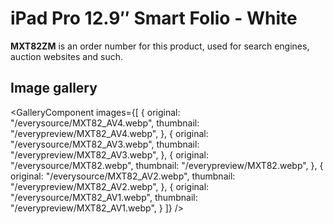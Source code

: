 
# iPad Pro 12.9″ Smart Folio - White

<Callout type='info' emoji='👉🏻'>**MXT82ZM** is an order number for this product, used for search engines, auction websites and such.</Callout>

## Image gallery

<GalleryComponent
    images={[
      {
        original: "/everysource/MXT82_AV4.webp",
        thumbnail: "/everypreview/MXT82_AV4.webp",
      },
      {
        original: "/everysource/MXT82_AV3.webp",
        thumbnail: "/everypreview/MXT82_AV3.webp",
      },
      {
        original: "/everysource/MXT82.webp",
        thumbnail: "/everypreview/MXT82.webp",
      },
      {
        original: "/everysource/MXT82_AV2.webp",
        thumbnail: "/everypreview/MXT82_AV2.webp",
      },
      {
        original: "/everysource/MXT82_AV1.webp",
        thumbnail: "/everypreview/MXT82_AV1.webp",
      }
    ]}
  />
